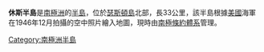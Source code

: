 {{unreferenced|time=2013-10-27T08:42:09+00:00}}
{{coord|71|54|S|100|17|W|source:GNIS|display=title}}

'''休斯半島'''是[[南極洲|南極洲]]的[[半島|半島]]，位於[[瑟斯頓島|瑟斯頓島]]北部，長33公里，該半島根據[[美國|美國]]海軍在1946年12月拍攝的空中照片繪入地圖，現時由[[南極條約體系|南極條約體系]]管理。

{{Antarctica-geo-stub}}
[[Category:南極洲半島|Category:南極洲半島]]